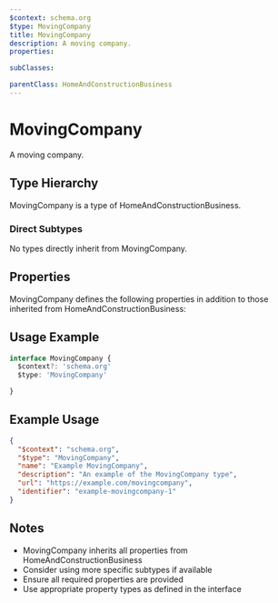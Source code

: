 ```yaml
---
$context: schema.org
$type: MovingCompany
title: MovingCompany
description: A moving company.
properties:

subClasses:

parentClass: HomeAndConstructionBusiness
---
```


# MovingCompany

A moving company.

## Type Hierarchy

MovingCompany is a type of HomeAndConstructionBusiness.

### Direct Subtypes

No types directly inherit from MovingCompany.

## Properties

MovingCompany defines the following properties in addition to those inherited from HomeAndConstructionBusiness:



## Usage Example

```typescript
interface MovingCompany {
  $context?: 'schema.org'
  $type: 'MovingCompany'

}
```

## Example Usage

```json
{
  "$context": "schema.org",
  "$type": "MovingCompany",
  "name": "Example MovingCompany",
  "description": "An example of the MovingCompany type",
  "url": "https://example.com/movingcompany",
  "identifier": "example-movingcompany-1"
}
```

## Notes

- MovingCompany inherits all properties from HomeAndConstructionBusiness
- Consider using more specific subtypes if available
- Ensure all required properties are provided
- Use appropriate property types as defined in the interface
